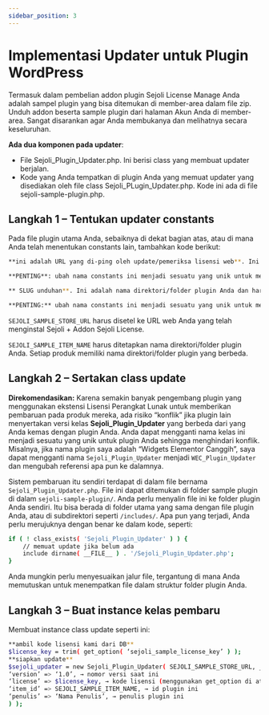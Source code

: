 ```yaml
---
sidebar_position: 3
---
```


# Implementasi Updater untuk Plugin WordPress

Termasuk dalam pembelian addon plugin Sejoli License Manage Anda adalah sampel plugin yang bisa ditemukan di member-area dalam file zip. Unduh addon beserta sample plugin dari halaman Akun Anda di member-area. Sangat disarankan agar Anda membukanya dan melihatnya secara keseluruhan.

**Ada dua komponen pada updater**:
- File Sejoli_Plugin_Updater.php. Ini berisi class yang membuat updater berjalan.
- Kode yang Anda tempatkan di plugin Anda yang memuat updater yang disediakan oleh file class Sejoli_PLugin_Updater.php. Kode ini ada di file sejoli-sample-plugin.php.

## Langkah 1 – Tentukan updater constants

Pada file plugin utama Anda, sebaiknya di dekat bagian atas, atau di mana Anda telah menentukan constants lain, tambahkan kode berikut:

```bash
**ini adalah URL yang di-ping oleh update/pemeriksa lisensi web**. Ini harus menjadi URL situs dengan addon Sejoli License terpasang mendefinisikan ( 'SEJOLI_SAMPLE_STORE_URL', 'https://situsanda.com' );

**PENTING**: ubah nama constants ini menjadi sesuatu yang unik untuk mencegah konflik dengan plugin lain yang menggunakan sistem ini

** SLUG unduhan**. Ini adalah nama direktori/folder plugin Anda dan harus cocok dengan SLUG unduhan yang terlihat di daftar Unduhan Anda (lihat contoh di bawah) mendefinisikan ('SEJOLI_SAMPLE_ITEM_SLUG', 'element-widgets' );

**PENTING:** ubah nama constants ini menjadi sesuatu yang unik untuk mencegah konflik dengan plugin lain yang menggunakan sistem ini
```

`SEJOLI_SAMPLE_STORE_URL` harus disetel ke URL web Anda yang telah menginstal Sejoli + Addon Sejoli License.

`SEJOLI_SAMPLE_ITEM_NAME` harus ditetapkan nama direktori/folder plugin Anda. Setiap produk memiliki nama direktori/folder plugin yang berbeda.


## Langkah 2 – Sertakan class update

**Direkomendasikan:** Karena semakin banyak pengembang plugin yang menggunakan ekstensi Lisensi Perangkat Lunak untuk memberikan pembaruan pada produk mereka, ada risiko “konflik” jika plugin lain menyertakan versi kelas **Sejoli_Plugin_Updater** yang berbeda dari yang Anda kemas dengan plugin Anda. Anda dapat mengganti nama kelas ini menjadi sesuatu yang unik untuk plugin Anda sehingga menghindari konflik. Misalnya, jika nama plugin saya adalah “Widgets Elementor Canggih”, saya dapat mengganti nama `Sejoli_Plugin_Updater` menjadi `WEC_Plugin_Updater` dan mengubah referensi apa pun ke dalamnya.

Sistem pembaruan itu sendiri terdapat di dalam file bernama `Sejoli_Plugin_Updater.php`. File ini dapat ditemukan di folder sample plugin di dalam `sejoli-sample-plugin/`. Anda perlu menyalin file ini ke folder plugin Anda sendiri. Itu bisa berada di folder utama yang sama dengan file plugin Anda, atau di subdirektori seperti `/includes/`. Apa pun yang terjadi, Anda perlu merujuknya dengan benar ke dalam kode, seperti:

```bash
if ( ! class_exists( 'Sejoli_Plugin_Updater' ) ) {
	// memuat update jika belum ada
	include dirname( __FILE__ ) . '/Sejoli_Plugin_Updater.php';
}
```

Anda mungkin perlu menyesuaikan jalur file, tergantung di mana Anda memutuskan untuk menempatkan file dalam struktur folder plugin Anda.

## Langkah 3 – Buat instance kelas pembaru

Membuat instance class update seperti ini:

```bash
**ambil kode lisensi kami dari DB**
$license_key = trim( get_option( ‘sejoli_sample_license_key’ ) );
**siapkan update**
$sejoli_updater = new Sejoli_Plugin_Updater( SEJOLI_SAMPLE_STORE_URL, __FILE__, array(
‘version’ => ‘1.0’, → nomor versi saat ini
‘license’ => $license_key, → kode lisensi (menggunakan get_option di atas untuk mengambil dari DB)
‘item_id’ => SEJOLI_SAMPLE_ITEM_NAME, → id plugin ini
‘penulis’ => ‘Nama Penulis’, → penulis plugin ini
) );
```